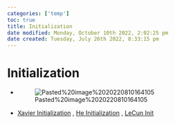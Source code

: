 ```yaml
---
categories: ['temp']
toc: true
title: Initialization
date modified: Monday, October 10th 2022, 2:02:25 pm
date created: Tuesday, July 26th 2022, 8:33:15 pm
---
```


# Initialization
- ![Pasted%20image%2020220810164105](images/Pasted%20image%2020220810164105.png)
- [Xavier Initialization](Xavier%20Initialization.qmd) , [He Initialization](He%20Initialization.qmd) , [LeCun Init](LeCun%20Init.qmd)



